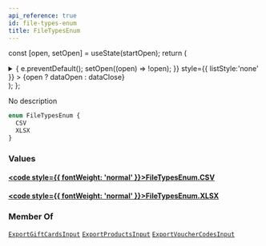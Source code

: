 ```yaml
---
api_reference: true
id: file-types-enum
title: FileTypesEnum
---
```






const [open, setOpen] = useState(startOpen);
return (
<details {...(open ? { open: true } : {})} className="details" style={{ border:'none', boxShadow:'none', background:'var(--ifm-background-color)' }}>
<summary
onClick={(e) => {
e.preventDefault();
setOpen((open) => !open);
}}
style={{ listStyle:'none' }} >
{open ? dataOpen : dataClose}
</summary>
{open && children}
</details>
);
};

No description

```graphql
enum FileTypesEnum {
  CSV
  XLSX
}
```

### Values

#### [<code style={{ fontWeight: 'normal' }}>FileTypesEnum.<b>CSV</b></code>](#)

#### [<code style={{ fontWeight: 'normal' }}>FileTypesEnum.<b>XLSX</b></code>](#)

### Member Of

[`ExportGiftCardsInput`](../../../api-reference/gift-cards/inputs/export-gift-cards-input.mdx) <Badge class="badge badge--secondary" text="input"/><Bullet />[`ExportProductsInput`](../../../api-reference/products/inputs/export-products-input.mdx) <Badge class="badge badge--secondary" text="input"/><Bullet />[`ExportVoucherCodesInput`](../../../api-reference/discounts/inputs/export-voucher-codes-input.mdx) <Badge class="badge badge--secondary" text="input"/>
